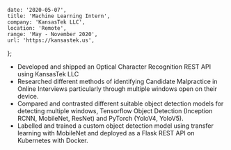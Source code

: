 	date: '2020-05-07',
	title: 'Machine Learning Intern',
	company: 'KansasTek LLC',
	location: 'Remote',
	range: 'May - November 2020',
	url: 'https://kansastek.us',
};

- Developed and shipped an Optical Character Recognition REST API using
  <Link href="https://kansastek.us">
  	<a
  		className="text-purple dark:text-purple inline-block relative transition 
				hover:after:w-full hover:after:text-purple focus:after:w-full focus:after:text-purple active:after:w-full active:after:text-purple
				after:block after:w-0 after:h-[2px] after:relative after:bottom-[0.25em] after:transition-all after:opacity-50 after:bg-purple"
  	>
  		KansasTek LLC
  	</a>
  </Link>
- Researched different methods of identifying Candidate Malpractice in Online Interviews particularly through multiple windows open on their device.
- Compared and contrasted different suitable object detection models for detecting multiple windows, Tensorflow Object Detection (Inception RCNN, MobileNet, ResNet) and PyTorch (YoloV4, YoloV5).
- Labelled and trained a custom object detection model using transfer learning with MobileNet and deployed as a Flask REST API on Kubernetes with Docker.
